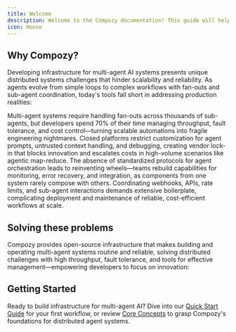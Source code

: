 ```yaml
---
title: Welcome
description: Welcome to the Compozy documentation! This guide will help you get started with building and managing reliable infrastructure for multi-agent AI systems, enabling scalable distributed workflows and production-ready automation.
icon: House
---
```


## Why Compozy?

Developing infrastructure for multi-agent AI systems presents unique distributed systems challenges that hinder scalability and reliability. As agents evolve from simple loops to complex workflows with fan-outs and sub-agent coordination, today's tools fall short in addressing production realities:

<Steps size="lg" titleComponent="h3">
  <Step title="Distributed Complexity" icon="Puzzle">
    Multi-agent systems require handling fan-outs across thousands of sub-agents, but developers spend 70% of their time managing throughput, fault tolerance, and cost control—turning scalable automations into fragile engineering nightmares.
  </Step>
  <Step title="Proprietary Limitations" icon="SlidersHorizontal">
    Closed platforms restrict customization for agent prompts, untrusted context handling, and debugging, creating vendor lock-in that blocks innovation and escalates costs in high-volume scenarios like agentic map-reduce.
  </Step>
  <Step title="No Unified Standards" icon="BookOpen">
    The absence of standardized protocols for agent orchestration leads to reinventing wheels—teams rebuild capabilities for monitoring, error recovery, and integration, as components from one system rarely compose with others.
  </Step>
  <Step title="Orchestration Overhead" icon="GitBranch">
    Coordinating webhooks, APIs, rate limits, and sub-agent interactions demands extensive boilerplate, complicating deployment and maintenance of reliable, cost-efficient workflows at scale.
  </Step>
</Steps>

## Solving these problems

Compozy provides open-source infrastructure that makes building and operating multi-agent systems routine and reliable, solving distributed challenges with high throughput, fault tolerance, and tools for effective management—empowering developers to focus on innovation:

<FeatureCardList cols={2} size="lg">
  <FeatureCard
    title="Declarative Workflow Engine"
    description="Orchestrate multi-agent fan-outs using YAML for precise, LLM-friendly definitions of agents, tasks, and conditional logic, ensuring scalable and debuggable distributed execution."
    icon="FileCode"
    href="/docs/core/yaml-templates/overview"
  />

  <FeatureCard
    title="Multi-Provider Agent Support"
    description="Integrate 7 LLM providers (OpenAI, Anthropic, Google, etc.) with customizable prompts and memory, enabling seamless switching while handling untrusted context and monitoring."
    icon="Bot"
    href="/docs/core/agents/overview"
  />

  <FeatureCard
    title="Advanced Orchestration"
    description="Support 8 task types for parallel fan-outs, routing, and collection processing, backed by Temporal for durable, cost-aware execution in high-volume multi-agent scenarios."
    icon="Workflow"
    href="/docs/core/tasks/overview"
  />

  <FeatureCard
    title="Language-Agnostic Runtime"
    description="Build tools in TypeScript (via secure Bun runtime) with plans for more languages, providing isolated execution and permissions for reliable integration in agent workflows."
    icon="Shield"
    href="/docs/core/agents/tools"
  />

  <FeatureCard
    title="MCP Protocol Integration"
    description="Connect to external services via Model Context Protocol with proxy support, enabling full manageability of workflows and sub-agents across AI ecosystems."
    icon="Plug"
    href="/docs/core/mcp/overview"
  />

  <FeatureCard
    title="Production Infrastructure"
    description="Enterprise-ready with PostgreSQL persistence, Redis memory, Temporal orchestration, authentication, and monitoring for scalable, debuggable multi-agent deployments."
    icon="Server"
    href="/docs/core/getting-started/installation"
  />
</FeatureCardList>

## Getting Started

Ready to build infrastructure for multi-agent AI? Dive into our [Quick Start Guide](/docs/core/getting-started/quick-start) for your first workflow, or review [Core Concepts](/docs/core/getting-started/core-concepts) to grasp Compozy's foundations for distributed agent systems.

